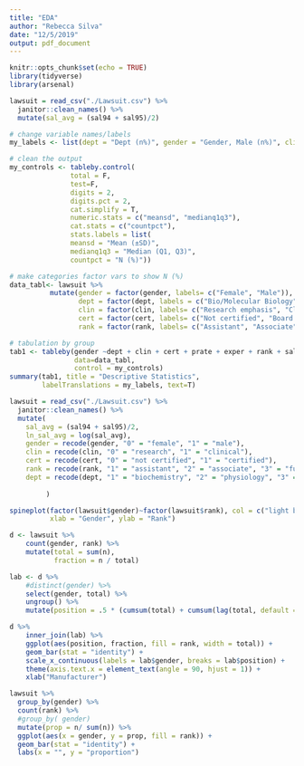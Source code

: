 ```yaml
---
title: "EDA"
author: "Rebecca Silva"
date: "12/5/2019"
output: pdf_document
---
```


```r
knitr::opts_chunk$set(echo = TRUE)
library(tidyverse) 
library(arsenal)
```

```r
lawsuit = read_csv("./Lawsuit.csv") %>% 
  janitor::clean_names() %>% 
  mutate(sal_avg = (sal94 + sal95)/2)
```

```r

# change variable names/labels
my_labels <- list(dept = "Dept (n%)", gender = "Gender, Male (n%)", clin = "Clin, Clinical Emphasis (n%)", cert = "Certfified, Yes (n%)", prate = "Publication rate", exper = "Experience (years)", rank = "Rank (n%)", sal94 = "Salary 1994", sal95 = "Salary 1995", sal_avg = "Avg Salary") 

# clean the output
my_controls <- tableby.control(
               total = F,
               test=F,  
               digits = 2, 
               digits.pct = 2,
               cat.simplify = T, 
               numeric.stats = c("meansd", "medianq1q3"),
               cat.stats = c("countpct"),
               stats.labels = list(
               meansd = "Mean (±SD)",
               medianq1q3 = "Median (Q1, Q3)",
               countpct = "N (%)"))

# make categories factor vars to show N (%)
data_tabl<- lawsuit %>% 
          mutate(gender = factor(gender, labels= c("Female", "Male")), 
                 dept = factor(dept, labels = c("Bio/Molecular Biology", "Physiology", "Genetics", "Pediatrics", "Medicine", "Surgery")), 
                 clin = factor(clin, labels= c("Research emphasis", "Clinical emphasis")),
                 cert = factor(cert, labels= c("Not certified", "Board certified")),
                 rank = factor(rank, labels= c("Assistant", "Associate", "Full professor")))

```


```r
# tabulation by group
tab1 <- tableby(gender ~dept + clin + cert + prate + exper + rank + sal94 + sal95 + sal_avg, 
                data=data_tabl, 
                control = my_controls)
summary(tab1, title = "Descriptive Statistics", 
        labelTranslations = my_labels, text=T) 
```

```r
lawsuit = read_csv("./Lawsuit.csv") %>% 
  janitor::clean_names() %>% 
  mutate(
    sal_avg = (sal94 + sal95)/2, 
    ln_sal_avg = log(sal_avg), 
    gender = recode(gender, "0" = "female", "1" = "male"),
    clin = recode(clin, "0" = "research", "1" = "clinical"), 
    cert = recode(cert, "0" = "not certified", "1" = "certified"), 
    rank = recode(rank, "1" = "assistant", "2" = "associate", "3" = "full professor"),
    dept = recode(dept, "1" = "biochemistry", "2" = "physiology", "3" = "genetics", "4" = "pediatrics", "5" = "medicine", "6" = "surgery"), 
    
         )
```



```r
spineplot(factor(lawsuit$gender)~factor(lawsuit$rank), col = c("light blue", "light green", "blue"), 
          xlab = "Gender", ylab = "Rank")
```
```r
d <- lawsuit %>%
    count(gender, rank) %>%
    mutate(total = sum(n), 
           fraction = n / total)

lab <- d %>%
    #distinct(gender) %>%
    select(gender, total) %>%
    ungroup() %>%
    mutate(position = .5 * (cumsum(total) + cumsum(lag(total, default = 0))))

d %>%
    inner_join(lab) %>%
    ggplot(aes(position, fraction, fill = rank, width = total)) +
    geom_bar(stat = "identity") +
    scale_x_continuous(labels = lab$gender, breaks = lab$position) +
    theme(axis.text.x = element_text(angle = 90, hjust = 1)) +
    xlab("Manufacturer")
```


```r
lawsuit %>% 
  group_by(gender) %>% 
  count(rank) %>% 
  #group_by( gender)
  mutate(prop = n/ sum(n)) %>% 
  ggplot(aes(x = gender, y = prop, fill = rank)) + 
  geom_bar(stat = "identity") + 
  labs(x = "", y = "proportion")
```

